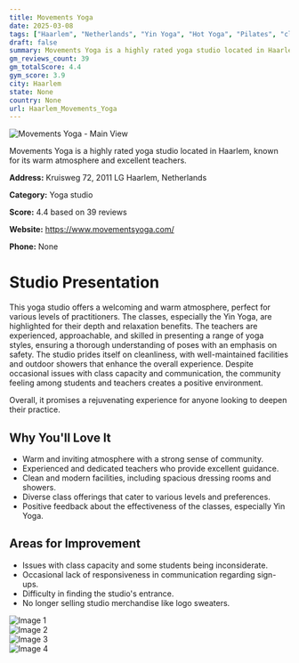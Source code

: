 ```yaml
---
title: Movements Yoga
date: 2025-03-08
tags: ["Haarlem", "Netherlands", "Yin Yoga", "Hot Yoga", "Pilates", "clean", "welcoming", "Haarlem"]  
draft: false
summary: Movements Yoga is a highly rated yoga studio located in Haarlem, known for its warm atmosphere and excellent teachers.
gm_reviews_count: 39
gm_totalScore: 4.4
gym_score: 3.9
city: Haarlem
state: None
country: None
url: Haarlem_Movements_Yoga
---
```


<div className="aspect-[16/9] relative my-8">
  <img 
    src="https://lh5.googleusercontent.com/p/AF1QipMBr9phoYPXQBnKHZDJ93fnu3uRhG9kqhDG_MWF=w1920-h1080-k-no"
    alt="Movements Yoga - Main View"
    className="object-cover absolute inset-0 w-full h-full rounded-lg"
  />
</div>

Movements Yoga is a highly rated yoga studio located in Haarlem, known for its warm atmosphere and excellent teachers.

**Address:** Kruisweg 72, 2011 LG Haarlem, Netherlands

**Category:** Yoga studio

**Score:** 4.4 based on 39 reviews

**Website:** https://www.movementsyoga.com/

**Phone:** None

# Studio Presentation

This yoga studio offers a welcoming and warm atmosphere, perfect for various levels of practitioners. The classes, especially the Yin Yoga, are highlighted for their depth and relaxation benefits. The teachers are experienced, approachable, and skilled in presenting a range of yoga styles, ensuring a thorough understanding of poses with an emphasis on safety. The studio prides itself on cleanliness, with well-maintained facilities and outdoor showers that enhance the overall experience. Despite occasional issues with class capacity and communication, the community feeling among students and teachers creates a positive environment.

Overall, it promises a rejuvenating experience for anyone looking to deepen their practice.

## Why You'll Love It

- Warm and inviting atmosphere with a strong sense of community.
- Experienced and dedicated teachers who provide excellent guidance.
- Clean and modern facilities, including spacious dressing rooms and showers.
- Diverse class offerings that cater to various levels and preferences.
- Positive feedback about the effectiveness of the classes, especially Yin Yoga.

## Areas for Improvement

- Issues with class capacity and some students being inconsiderate.
- Occasional lack of responsiveness in communication regarding sign-ups.
- Difficulty in finding the studio's entrance.
- No longer selling studio merchandise like logo sweaters.

<div className="grid grid-cols-1 xl:grid-cols-2 gap-4 my-8">
<div className="aspect-[4/3] relative"><img src="https://lh5.googleusercontent.com/p/AF1QipPuMEQzBDKx5pe7muFp_2Auw7RZtbBoIXdmO1lX=w1920-h1080-k-no" alt="Image 1" className="object-cover absolute inset-0 w-full h-full rounded-lg" /></div>
<div className="aspect-[4/3] relative"><img src="https://lh5.googleusercontent.com/p/AF1QipMXYErZT6ErlFogKbJevXT9bseBn0hUCz4QXHeP=w1920-h1080-k-no" alt="Image 2" className="object-cover absolute inset-0 w-full h-full rounded-lg" /></div>
<div className="aspect-[4/3] relative"><img src="https://lh5.googleusercontent.com/p/AF1QipNTfK97ntzanuSMI0WM06d2Suih8Wt8WA9Zcyzq=w1920-h1080-k-no" alt="Image 3" className="object-cover absolute inset-0 w-full h-full rounded-lg" /></div>
<div className="aspect-[4/3] relative"><img src="https://lh5.googleusercontent.com/p/AF1QipMIUJPB-jlJi_0q1-uolWi-tCvrBpE20fxMIrVC=w1920-h1080-k-no" alt="Image 4" className="object-cover absolute inset-0 w-full h-full rounded-lg" /></div>
</div>